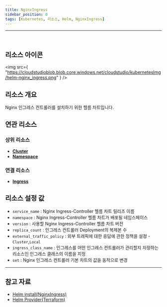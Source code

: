 ```yaml
---
title: NginxIngress
sidebar_position: 0
tags: [Kubernetes, 리소스, Helm, NginxIngress]
---
```



<hr />
<br />


## 리소스 아이콘

<img
    src={
        "https://cloudstudioblob.blob.core.windows.net/cloudstudio/kubernetesImg/helm-nginx_ingress.png"
    }
/>

## 리소스 개요

Nginx 인그레스 컨트롤러를 설치하기 위한 헬름 차트입니다.

## 연관 리소스

### 상위 리소스

-   [**Cluster**](https://docs.cstudio.app/docs/resource/kubernetes/Base/Cluster)
-   [**Namespace**](https://docs.cstudio.app/docs/resource/kubernetes/Core/Namespace)

### 연결 리소스

-   [**Ingress**](https://docs.cstudio.app/docs/resource/kubernetes/Networking/Ingress)


## 리소스 설정 값

-   `service_name` : Nginx Ingress-Controller 헬름 차트 릴리즈 이름
-   `namespace` : Nginx Ingress-Controller 헬름 차트가 배포될 네임스페이스
-   `version` : 사용할 Nginx Ingress-Controller 헬름 차트 버전
-   `replica_count` : 인그레스 컨트롤러 Deployment의 복제본 수
-   `external_traffic_policy` : 외부 트래픽에 대한 응답에 관한 정책을 설정 - `Cluster`,`Local`
-   `ingress_class_name` : 인그레스를 어떤 인그레스 컨트롤러가 관리할지 지정하는 리소스인 인그레스 클래스의 이름을 지정
-   `set` : Nginx 인그레스 컨트롤러 기본 차트의 값을 동적으로 변경


---

## 참고 자료

-   [Helm install(NginxIngress)](https://docs.nginx.com/nginx-ingress-controller/installation/installing-nic/installation-with-helm/)
-   [Helm Provider(Terraform)](https://registry.terraform.io/providers/hashicorp/helm/latest/docs)

